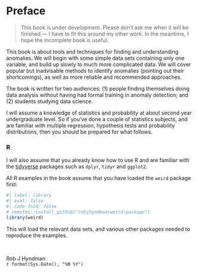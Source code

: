 # Preface {.unnumbered}

> This book is under development. Please don't ask me when it will be finished --- I have to fit this around my other work. In the meantime, I hope the incomplete book is useful.

This book is about tools and techniques for finding and understanding anomalies. We will begin with some simple data sets containing only one variable, and build up slowly to much more complicated data. We will cover popular but inadvisable methods to identify anomalies (pointing out their shortcomings), as well as more reliable and recommended approaches.

The book is written for two audiences: (1)&nbsp;people finding themselves doing data analysis without having had formal training in anomaly detection; and (2)&nbsp;students studying data science.

I will assume a knowledge of statistics and probability at about second year undergraduate level. So if you've done a couple of statistics subjects, and are familiar with multiple regression, hypothesis tests and probability distributions, then you should be prepared for what follows.

### R {-}

I will also assume that you already know how to use R and are familiar with the [tidyverse](https://tidyverse.org) packages such as `dplyr`, `tidyr` and `ggplot2`.

All R examples in the book assume that you have loaded the `weird` package first:

```r
#| label: library
#| eval: false
#| code-fold: false
# remotes::install_github("robjhyndman/weird-package")
library(weird)
```

This will load the relevant data sets, and various other packages needed to reproduce the examples.

&nbsp;<br>

Rob J Hyndman <br>
`r format(Sys.Date(), "%B %Y")`
